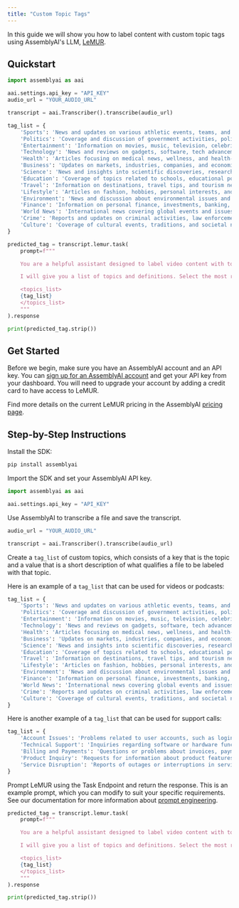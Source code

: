 ```yaml
---
title: "Custom Topic Tags"
---
```


In this guide we will show you how to label content with custom topic tags using AssemblyAI's LLM, [LeMUR](https://www.assemblyai.com/docs/lemur/examples).

## Quickstart

```python
import assemblyai as aai

aai.settings.api_key = "API_KEY"
audio_url = "YOUR_AUDIO_URL"

transcript = aai.Transcriber().transcribe(audio_url)

tag_list = {
    'Sports': 'News and updates on various athletic events, teams, and sports personalities.',
    'Politics': 'Coverage and discussion of government activities, policies, and political events.',
    'Entertainment': 'Information on movies, music, television, celebrities, and arts.',
    'Technology': 'News and reviews on gadgets, software, tech advancements, and trends.',
    'Health': 'Articles focusing on medical news, wellness, and health-related topics.',
    'Business': 'Updates on markets, industries, companies, and economic trends.',
    'Science': 'News and insights into scientific discoveries, research, and innovations.',
    'Education': 'Coverage of topics related to schools, educational policies, and learning.',
    'Travel': 'Information on destinations, travel tips, and tourism news.',
    'Lifestyle': 'Articles on fashion, hobbies, personal interests, and daily life.',
    'Environment': 'News and discussion about environmental issues and sustainability.',
    'Finance': 'Information on personal finance, investments, banking, and economic news.',
    'World News': 'International news covering global events and issues.',
    'Crime': 'Reports and updates on criminal activities, law enforcement, and legal cases.',
    'Culture': 'Coverage of cultural events, traditions, and societal norms.'
}

predicted_tag = transcript.lemur.task(
    prompt=f"""

    You are a helpful assistant designed to label video content with topic tags.

    I will give you a list of topics and definitions. Select the most relevant topic from the list. Return your selection and nothing else.

    <topics_list>
    {tag_list}
    </topics_list>
    """
).response

print(predicted_tag.strip())
```

## Get Started

Before we begin, make sure you have an AssemblyAI account and an API key. You can [sign up for an AssemblyAI account](https://www.assemblyai.com/app) and get your API key from your dashboard. You will need to upgrade your account by adding a credit card to have access to LeMUR.

Find more details on the current LeMUR pricing in the AssemblyAI [pricing page](https://www.assemblyai.com/pricing).

## Step-by-Step Instructions

Install the SDK:

```bash
pip install assemblyai
```

Import the SDK and set your AssemblyAI API key.

```python
import assemblyai as aai

aai.settings.api_key = "API_KEY"
```

Use AssemblyAI to transcribe a file and save the transcript.

```python
audio_url = "YOUR_AUDIO_URL"

transcript = aai.Transcriber().transcribe(audio_url)
```

Create a `tag_list` of custom topics, which consists of a key that is the topic and a value that is a short description of what qualifies a file to be labeled with that topic.

Here is an example of a `tag_list` that can be used for videos or podcasts:

```python
tag_list = {
    'Sports': 'News and updates on various athletic events, teams, and sports personalities.',
    'Politics': 'Coverage and discussion of government activities, policies, and political events.',
    'Entertainment': 'Information on movies, music, television, celebrities, and arts.',
    'Technology': 'News and reviews on gadgets, software, tech advancements, and trends.',
    'Health': 'Articles focusing on medical news, wellness, and health-related topics.',
    'Business': 'Updates on markets, industries, companies, and economic trends.',
    'Science': 'News and insights into scientific discoveries, research, and innovations.',
    'Education': 'Coverage of topics related to schools, educational policies, and learning.',
    'Travel': 'Information on destinations, travel tips, and tourism news.',
    'Lifestyle': 'Articles on fashion, hobbies, personal interests, and daily life.',
    'Environment': 'News and discussion about environmental issues and sustainability.',
    'Finance': 'Information on personal finance, investments, banking, and economic news.',
    'World News': 'International news covering global events and issues.',
    'Crime': 'Reports and updates on criminal activities, law enforcement, and legal cases.',
    'Culture': 'Coverage of cultural events, traditions, and societal norms.'
}
```

Here is another example of a `tag_list` that can be used for support calls:

```python
tag_list = {
    'Account Issues': 'Problems related to user accounts, such as login difficulties or account access.',
    'Technical Support': 'Inquiries regarding software or hardware functionality and troubleshooting.',
    'Billing and Payments': 'Questions or problems about invoices, payments, or subscription plans.',
    'Product Inquiry': 'Requests for information about product features, capabilities, or availability.',
    'Service Disruption': 'Reports of outages or interruptions in service performance or availability.'
}
```

Prompt LeMUR using the Task Endpoint and return the response. This is an example prompt, which you can modify to suit your specific requirements. See our documentation for more information about [prompt engineering](https://www.assemblyai.com/docs/lemur/improving-your-prompt).

```python
predicted_tag = transcript.lemur.task(
    prompt=f"""

    You are a helpful assistant designed to label video content with topic tags.

    I will give you a list of topics and definitions. Select the most relevant topic from the list. Return your selection and nothing else.

    <topics_list>
    {tag_list}
    </topics_list>
    """
).response

print(predicted_tag.strip())
```
